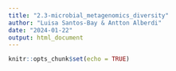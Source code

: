 ```yaml
---
title: "2.3-microbial_metagenomics_diversity"
author: "Luisa Santos-Bay & Antton Alberdi"
date: "2024-01-22"
output: html_document
---
```


```r
knitr::opts_chunk$set(echo = TRUE)
```
